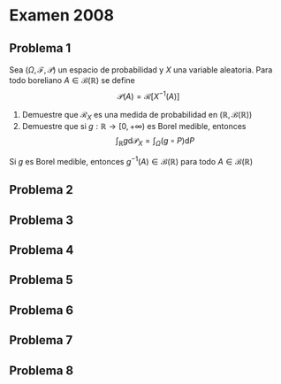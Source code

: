# Examen 2008
\newcommand{\D}{\mathrm{d}}


\newcommand{\R}{\mathbb{R}}

\newcommand{\PROBABILIDAD}{\mathcal{R}}

## Problema 1
Sea $(\Omega,\mathcal{F},\mathcal{P})$ un espacio de probabilidad y $X$ una variable aleatoria. Para todo boreliano $A\in\mathcal{B}(\mathbb{R})$ se define 
$$
\mathcal{P}(A)=\PROBABILIDAD[X^{-1}(A)]
$$

1. Demuestre que $\PROBABILIDAD_X$ es una medida de probabilidad en $(\R, \mathcal{B}(\R))$
2. Demuestre que si $g:\R \to [0,+\infty)$ es Borel medible, entonces
$$
\int_{\R}g\mathrm{d}\mathcal{P}_X=\int_\Omega (g\circ P)\D P
$$

::: callout-note
Si $g$ es Borel medible, entonces $g^{-1}(A)\in\mathcal{B}(\R)$ para todo $A\in\mathcal{B}(\R)$
:::


## Problema 2

## Problema 3

## Problema 4

## Problema 5

## Problema 6

## Problema 7

## Problema 8